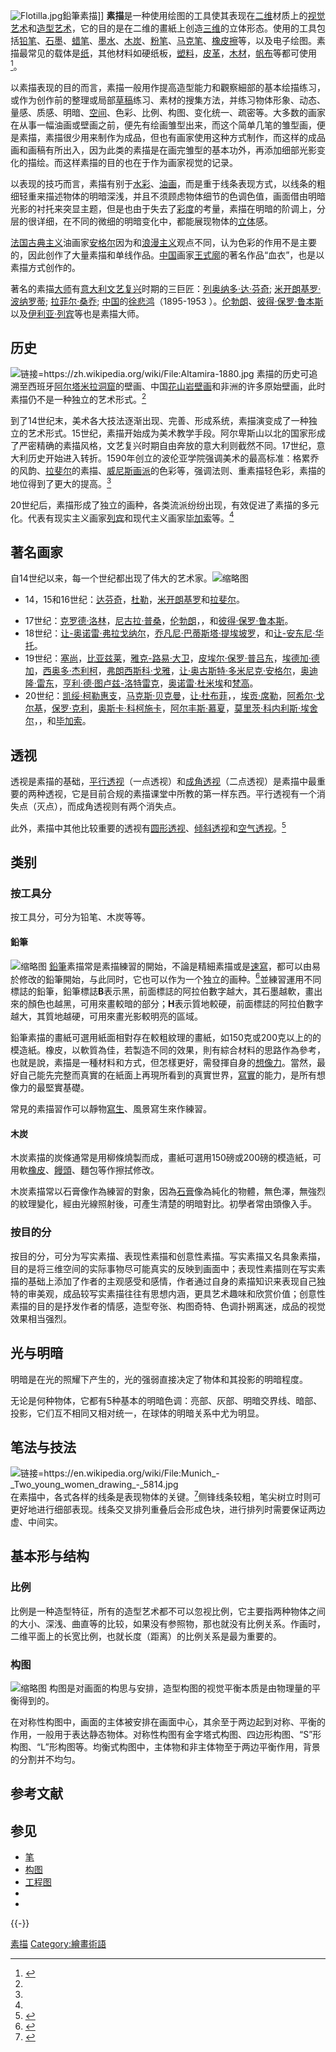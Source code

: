 [[File:Flotilla.jpg|thumb]]鉛筆素描]]
'''素描'''是一种使用绘图的工具使其表现在[[二维|二维]]材质上的[[视觉艺术|视觉艺术]]和[[造型艺术|造型艺术]]，它的目的是在二维的畫紙上创造[[三维|三维]]的立体形态。使用的工具包括[[铅笔|铅笔]]、[[石墨|石墨]]、[[蜡笔|蜡笔]]、[[墨水|墨水]]、[[木炭|木炭]]、[[粉笔|粉笔]]、[[马克笔|马克笔]]、[[橡皮擦|橡皮擦]]等，以及电子绘图。素描最常见的载体是[[纸|纸]]，其他材料如硬纸板，[[塑料|塑料]]，[[皮革|皮革]]，[[木材|木材]]，[[帆布|帆布]]等都可使用<ref name=SBTCModule6>{{cite web|last=www.sbctc.edu (adapted)|title=Module 6: Media for 2-D Art|url=http://www.saylor.org/site/wp-content/uploads/2011/12/Module-6.pdf|publisher=Saylor.org|accessdate=2 April 2012|archive-date=2012-09-07|archive-url=https://web.archive.org/web/20120907074549/http://www.saylor.org/site/wp-content/uploads/2011/12/Module-6.pdf|dead-url=no}}</ref>。

以素描表现的目的而言，素描一般用作提高造型能力和觀察細部的基本绘描练习，或作为创作前的整理或局部[[草稿|草稿]]练习、素材的搜集方法，并练习物体形象、动态、量感、质感、明暗、[[空間|空间]]、色彩、比例、构图、变化统一、疏密等。大多数的画家在从事一幅油画或壁画之前，便先有绘画雏型出来，而这个简单几笔的雏型画，便是素描，素描很少用来制作为成品，但也有画家使用这种方式制作，而这样的成品画和画稿有所出入，因为此类的素描是在画完雏型的基本功外，再添加细部光影变化的描绘。而这样素描的目的也在于作为画家视觉的记录。

以表现的技巧而言，素描有别于[[水彩|水彩]]、[[油畫|油画]]，而是重于线条表现方式，以线条的粗细轻重来描述物体的明暗深浅，并且不须顾虑物体细节的色调色值，画面借由明暗光影的衬托来突显主题，但是也由于失去了[[彩度|彩度]]的考量，素描在明暗的阶调上，分层的很详细，在不同的微细的明暗变化中，都能展现物体的[[立體|立体]]感。

[[法国|法国]][[古典主義|古典主义]]油画家[[安格尔|安格尔]]因为和[[浪漫主义|浪漫主义]]观点不同，认为色彩的作用不是主要的，因此创作了大量素描和单线作品。[[中国|中国]]画家[[王式廓|王式廓]]的著名作品“血衣”，也是以素描方式创作的。

著名的素描[[大師|大师]]有[[意大利|意大利]][[文艺复兴|文艺复兴]]时期的三巨匠：[[列奥纳多·达·芬奇|列奥纳多·达·芬奇]]; [[米开朗基罗|米开朗基罗·波纳罗蒂]]; [[拉斐尔|拉菲尔·桑乔]]; [[中国|中国]]的[[徐悲鸿|徐悲鸿]]（1895-1953 ）。[[伦勃朗|伦勃朗]]、[[鲁本斯|彼得·保罗·鲁本斯]]以及[[伊利亚·列宾|伊利亚·列宾]]等也是素描大师。

== 历史 ==
[[File:Altamira-1880.jpg|链接=https://zh.wikipedia.org/wiki/File:Altamira-1880.jpg]]
素描的历史可追溯至西班牙[[阿尔塔米拉洞|阿尔塔米拉洞窟]]的壁画、中国[[花山岩画|花山岩壁画]]和非洲的许多原始壁画，此时素描仍不是一种独立的艺术形式。<ref name=":0" />{{Rp|1}}

到了14世纪末，美术各大技法逐渐出现、完善、形成系统，素描演变成了一种独立的艺术形式。15世纪，素描开始成为美术教学手段。阿尔卑斯山以北的国家形成了严密精确的素描风格，文艺复兴时期自由奔放的意大利则截然不同。17世纪，意大利历史开始进入转折。1590年创立的波伦亚学院强调美术的最高标准：格累乔的风韵、[[拉斐尔|拉斐尔]]的素描、[[威尼斯画派|威尼斯画派]]的色彩等，强调法则、重素描轻色彩，素描的地位得到了更大的提高。<ref name=":0" />{{Rp|1}}

20世纪后，素描形成了独立的画种，各类流派纷纷出现，有效促进了素描的多元化。代表有现实主义画家[[列宾|列宾]]和现代主义画家[[毕加索|毕加索]]等。<ref name=":0" />{{Rp|1}}

== 著名画家 ==
自14世纪以来，每一个世纪都出现了伟大的艺术家。[[File:達文西自畫像.jpg|缩略图]]
* 14，15和16世纪：[[达芬奇|达芬奇]]，[[杜勒|杜勒]]，[[米开朗基罗|米开朗基罗]]和[[拉斐尔·圣齐奥|拉斐尔]]。

* 17世纪：[[克罗德·洛林|克罗德·洛林]]，[[尼古拉·普桑|尼古拉·普桑]]，[[伦勃朗|伦勃朗]]，{{link-en|Guercino|Guercino}}，和[[彼得·保罗·鲁本斯|彼得·保罗·鲁本斯]]。
* 18世纪：[[让-奥诺雷·弗拉戈纳尔|让-奥诺雷·弗拉戈纳尔]]，[[乔凡尼·巴蒂斯塔·提埃坡罗|乔凡尼·巴蒂斯塔·提埃坡罗]]，和[[让-安东尼·华托|让-安东尼·华托]]。
* 19世纪：[[塞尚|塞尚]]，[[比亚兹莱|比亚兹莱]]，[[雅克-路易·大卫|雅克-路易·大卫]]，[[皮埃尔·保罗·普吕东|皮埃尔·保罗·普吕东]]，[[埃德加·德加|埃德加·德加]]，[[西奧多·傑利柯|西奥多·杰利柯]]，[[弗朗西斯科·戈雅|弗朗西斯科·戈雅]]，[[让·奥古斯特·多米尼克·安格尔|让·奥古斯特·多米尼克·安格尔]]，[[奥迪隆·雷东|奥迪隆·雷东]]，[[亨利·德·图卢兹-洛特雷克|亨利·德·图卢兹-洛特雷克]]，[[奥诺雷·杜米埃|奥诺雷·杜米埃]]和[[梵高|梵高]]。
* 20世纪：[[凯绥·柯勒惠支|凯绥·柯勒惠支]]，[[马克斯·贝克曼|马克斯·贝克曼]]，[[让·杜布菲|让·杜布菲]]，{{link-en|George Grosz|George Grosz}}，[[埃貢·席勒|埃贡·席勒]]，[[阿希尔·戈尔基|阿希尔·戈尔基]]，[[保羅·克利|保罗·克利]]，[[奥斯卡·科柯施卡|奥斯卡·科柯施卡]]，[[阿尔丰斯·慕夏|阿尔丰斯·慕夏]]，[[莫里茨·科内利斯·埃舍尔|莫里茨·科内利斯·埃舍尔]]，{{link-en|André Masson|André Masson}}，{{link-en|Pascin|Pascin}}和[[毕加索|毕加索]]。

== 透视 ==

透视是素描的基础，[[平行透视|平行透视]]（一点透视）和[[成角透视|成角透视]]（二点透视）是素描中最重要的两种透视，它是目前合规的素描课堂中所教的第一样东西。平行透视有一个消失点（灭点），而成角透视则有两个消失点。

此外，素描中其他比较重要的透视有[[圆形透视|圆形透视]]、[[倾斜透视|倾斜透视]]和[[空气透视|空气透视]]。<ref name=":0">{{Cite book|url=https://books.google.com.hk/books?id=TCm8PZ3kvhkC&printsec=frontcover&hl=zh-CN#v=onepage&q&f=false|title=画法自然：风景素描技法研究|last=罗时武|first=|date=2007-03-01|publisher=江西美术出版社；Esphere Media（美国艾思传媒）|year=|isbn=9787807490777|location=|pages=|language=zh-hans}}</ref>

{{Clearleft}}

{{Gallery
|File: 平行透视.jpg
|平行透视（一点透视）
|File: 成角透视.png
|成角透视（二点透视）
|title=
|footer=
|width=220
|align=center
|File: Ophrys apifera flower1.jpg|由于空气的阻隔，远处的物体和近处的物体相比色彩更加黯淡，清晰度也更差。这就是空气透视。}}

== 类别 ==

=== 按工具分 ===
按工具分，可分为铅笔、木炭等等。

==== 鉛筆 ====
[[File:Faber-Castell_pencil_and_eraser.jpg|缩略图]]
[[鉛筆|鉛筆]]素描常是素描練習的開始，不論是精細素描或是[[速寫|速寫]]，都可以由易於修改的鉛筆開始，与此同时，它也可以作为一个独立的画种。<ref>{{Cite book|title=姜民望写生画集|last=李人宙|first=|date=2010-09-01|publisher=江西美术出版社|year=|isbn=9787548004097|location=南昌|pages=|language=zh-hans}}</ref>{{Rp|120}}並練習運用不同標誌的鉛筆，鉛筆標誌'''B'''表示黑，前面標誌的阿拉伯數字越大，其石墨越軟，畫出來的顏色也越黑，可用來畫較暗的部分；'''H'''表示質地較硬，前面標誌的阿拉伯數字越大，其質地越硬，可用來畫光影較明亮的區域。

鉛筆素描的畫紙可選用紙面相對存在較粗紋理的畫紙，如150克或200克以上的的模造紙。橡皮，以軟質為佳，若製造不同的效果，則有綜合材料的思路作為參考，也就是說，素描是一種材料和方式，但怎樣更好，需發揮自身的[[想像力|想像力]]。當然，最好自己能先完整而真實的在紙面上再現所看到的真實世界，[[写实|寫實]]的能力，是所有想像力的最堅實基礎。

常見的素描習作可以靜物[[写生|寫生]]、風景寫生來作練習。

==== 木炭 ====
木炭素描的炭條通常是用柳條燒製而成，畫紙可選用150磅或200磅的模造紙，可用軟[[橡皮|橡皮]]、[[饅頭|饅頭]]、麵包等作擦拭修改。

木炭素描常以石膏像作為練習的對象，因為[[石膏|石膏]]像為純化的物體，無色澤，無強烈的紋理變化，經由光線照射後，可產生清楚的明暗對比。初學者常由頭像入手。

=== 按目的分 ===
按目的分，可分为写实素描、表现性素描和创意性素描。写实素描又名具象素描，目的是将三维空间的实际事物尽可能真实的反映到画面中；表现性素描则在写实素描的基础上添加了作者的主观感受和感情，作者通过自身的素描知识来表现自己独特的审美观，成品较写实素描往往有思想内涵，更具艺术趣味和欣赏价值；创意性素描的目的是抒发作者的情感，造型夸张、构图奇特、色调扑朔离迷，成品的视觉效果相当强烈。

== 光与明暗 ==
明暗是在光的照耀下产生的，光的强弱直接决定了物体和其投影的明暗程度。

无论是何种物体，它都有5种基本的明暗色调：亮部、灰部、明暗交界线、暗部、投影，它们互不相同又相对统一，在球体的明暗关系中尤为明显。

== 笔法与技法 ==
[[File:Munich_-_Two_young_women_drawing_-_5814.jpg|链接=https://en.wikipedia.org/wiki/File:Munich_-_Two_young_women_drawing_-_5814.jpg]]
在素描中，各式各样的线条是表现物体的关键。<ref>{{Cite journal|title=素描中线条艺术的运用|author=孟胜兵|url=|journal=大舞台|issue=6|doi=|others=|year=2014|volume=|page=|language=zh-hans|pmid=}}</ref>侧锋线条较粗，笔尖树立时则可更好地进行细部表现。线条交叉排列重叠后会形成色块，进行排列时需要保证两边虚、中间实。

== 基本形与结构 ==
=== 比例 ===
{{主条目|比例}}
比例是一种造型特征，所有的造型艺术都不可以忽视比例，它主要指两种物体之间的大小、深浅、曲直等的比较，如果没有参照物，那也就没有比例关系。作画时，二维平面上的长宽比例，也就长度（距离）的比例关系是最为重要的。

=== 构图 ===
[[File:Zol-sech.png|缩略图]]
{{主条目|构图}}
构图是对画面的构思与安排，造型构图的视觉平衡本质是由物理量的平衡得到的。

在对称性构图中，画面的主体被安排在画面中心，其余至于两边起到对称、平衡的作用，一般用于表达静态物体。对称性构图有金字塔式构图、四边形构图、“S”形构图、“L”形构图等。均衡式构图中，主体物和非主体物至于两边平衡作用，背景的分割并不均匀。

== 参考文献 ==
{{Reflist|30em}}

== 参见 ==
{{Portal|艺术|设计}}
* [[笔|笔]]
* [[构图|构图]]
* [[工程图|工程图]]
* {{link-en|色彩理论|Color theory}}
* {{link-en|建筑制图|Architectural drawing}}

{{-}}
{{painting topics}}
{{藝術}}

{{Authority control}}

[[Category:素描|]]
[[Category:繪畫術語|Category:繪畫術語]]